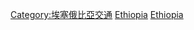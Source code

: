 {{Commonscat|Rail transport in Ethiopia}}

[[Category:埃塞俄比亞交通|Category:埃塞俄比亞交通]]
[[Category:各國鐵路|Ethiopia]]
[[Category:非洲铁路|Ethiopia]]